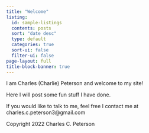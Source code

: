 ```yaml
---
title: "Welcome"
listing:
  id: sample-listings
  contents: posts
  sort: "date desc"
  type: default
  categories: true
  sort-ui: false
  filter-ui: false
page-layout: full
title-block-banner: true
---
```


I am Charles (Charlie) Peterson and welcome to my site! 

Here I will post some fun stuff I have done.

If you would like to talk to me, feel free I contact me at charles.c.peterson3@gmail.com

::: {#sample-listings}
:::

Copyright 2022 Charles C. Peterson